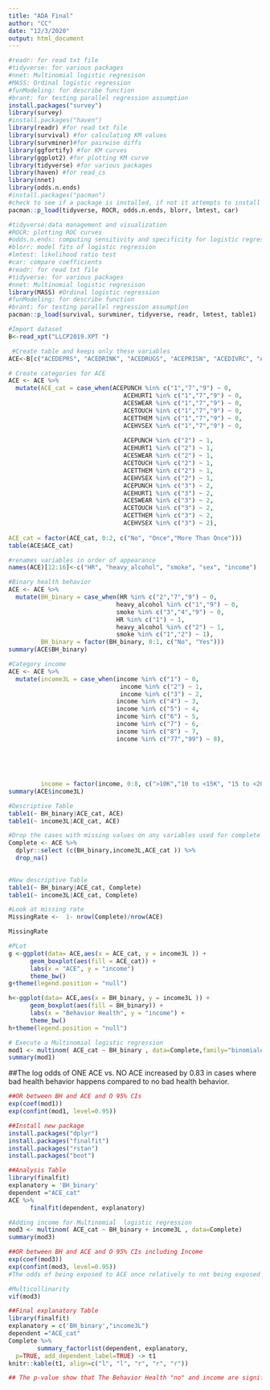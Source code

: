 ```yaml
---
title: "ADA Final"
author: "CC"
date: "12/3/2020"
output: html_document
---
```


```r
#readr: for read txt file
#tidyverse: for various packages
#nnet: Multinomial logistic regresison
#MASS: Ordinal logistic regression
#funModeling: for describe function
#brant: for testing parallel regression assumption
install.packages("survey")
library(survey)
#install.packages("haven")
library(readr) #for read txt file
library(survival) #for calculating KM values
library(survminer)#for pairwise diffs
library(ggfortify) #for KM curves
library(ggplot2) #for plotting KM curve
library(tidyverse) #for various packages
library(haven) #for read_cs
library(nnet)
library(odds.n.ends)
#install.packages("pacman")
#check to see if a package is installed, if not it attempts to install the package, and then load all packages
pacman::p_load(tidyverse, ROCR, odds.n.ends, blorr, lmtest, car) 

#tidyverse:data management and visualization
#ROCR: plotting ROC curves
#odds.n.ends: computing sensitivity and specificity for logistic regression
#blorr: model fits of logistic regression
#lmtest: likelihood ratio test
#car: compare coefficients
#readr: for read txt file
#tidyverse: for various packages
#nnet: Multinomial logistic regresison
library(MASS) #Ordinal logistic regression
#funModeling: for describe function
#brant: for testing parallel regression assumption
pacman::p_load(survival, survminer, tidyverse, readr, lmtest, table1)

```

```r
#Import dataset
B<-read_xpt("LLCP2019.XPT ")

```


```r
 #Create table and keeps only these variables
ACE<-B[c("ACEDEPRS", "ACEDRINK", "ACEDRUGS", "ACEPRISN", "ACEDIVRC", "ACEPUNCH","ACEHURT1","ACESWEAR","ACETOUCH","ACETTHEM","ACEHVSEX","HIVRISK5","_RFDRHV7","_SMOKER3","COLGSEX","INCOME2")]
```

```r
# Create categories for ACE
ACE <- ACE %>%
  mutate(ACE_cat = case_when(ACEPUNCH %in% c("1","7","9") ~ 0,
                                ACEHURT1 %in% c("1","7","9") ~ 0,
                                ACESWEAR %in% c("1","7","9") ~ 0,
                                ACETOUCH %in% c("1","7","9") ~ 0,
                                ACETTHEM %in% c("1","7","9") ~ 0,
                                ACEHVSEX %in% c("1","7","9") ~ 0,
                              
                                ACEPUNCH %in% c("2") ~ 1,
                                ACEHURT1 %in% c("2") ~ 1,
                                ACESWEAR %in% c("2") ~ 1,
                                ACETOUCH %in% c("2") ~ 1,
                                ACETTHEM %in% c("2") ~ 1,
                                ACEHVSEX %in% c("2") ~ 1,
                                ACEPUNCH %in% c("3") ~ 2,
                                ACEHURT1 %in% c("3") ~ 2,
                                ACESWEAR %in% c("3") ~ 2,
                                ACETOUCH %in% c("3") ~ 2,
                                ACETTHEM %in% c("3") ~ 2,
                                ACEHVSEX %in% c("3") ~ 2),
                                
ACE_cat = factor(ACE_cat, 0:2, c("No", "Once","More Than Once")))  
table(ACE$ACE_cat)
```

```r
#renames variables in order of appearance
names(ACE)[12:16]<-c("HR", "heavy_alcohol", "smoke", "sex", "income") 
```

```r
#Binary health behavior
ACE <- ACE %>%
  mutate(BH_binary = case_when(HR %in% c("2","7","9") ~ 0,
                              heavy_alcohol %in% c("1","9") ~ 0,
                              smoke %in% c("3","4","9") ~ 0,
                              HR %in% c("1") ~ 1,
                              heavy_alcohol %in% c("2") ~ 1,
                              smoke %in% c("1","2") ~ 1),
         BH_binary = factor(BH_binary, 0:1, c("No", "Yes")))    
summary(ACE$BH_binary)
```

```r
#Category income
ACE <- ACE %>%
  mutate(income3L = case_when(income %in% c("1") ~ 0,
                               income %in% c("2") ~ 1,
                               income %in% c("3") ~ 2,
                              income %in% c("4") ~ 3,
                              income %in% c("5") ~ 4,
                              income %in% c("6") ~ 5,
                              income %in% c("7") ~ 6,
                              income %in% c("8") ~ 7,
                              income %in% c("77","99") ~ 8),
                              
                              
                              
         
                                            
         income = factor(income, 0:8, c(">10K","10 to <15K", "15 to <20K","20 to <25K", "25 to <35K","35 to <50K","50 to <75K","<75K","others"))) #make it as a factor variable
summary(ACE$income3L)
```

```r
#Descriptive Table
table1(~ BH_binary|ACE_cat, ACE)
table1(~ income3L|ACE_cat, ACE)
```
```r
#Drop the cases with missing values on any variables used for complete case analysis
Complete <- ACE %>%
  dplyr::select (c(BH_binary,income3L,ACE_cat )) %>%
  drop_na() 
  
```

```r
#New descriptive Table
table1(~ BH_binary|ACE_cat, Complete)
table1(~ income3L|ACE_cat, Complete)
```


```r
#Look at missing rate
MissingRate <-  1- nrow(Complete)/nrow(ACE)

MissingRate
```

```r
#PLot
g <-ggplot(data= ACE,aes(x = ACE_cat, y = income3L )) +
      geom_boxplot(aes(fill = ACE_cat)) +
      labs(x = "ACE", y = "income") 
      theme_bw()
g+theme(legend.position = "null")      

h<-ggplot(data= ACE,aes(x = BH_binary, y = income3L )) +
      geom_boxplot(aes(fill = BH_binary)) +
      labs(x = "Behavior Health", y = "income") +
      theme_bw()
h+theme(legend.position = "null")
```

```r
# Execute a Multinomial logistic regression
mod1 <- multinom( ACE_cat ~ BH_binary , data=Complete,family="binomiale")
summary(mod1)
```
##The log odds of ONE ACE vs. NO ACE increased by 0.83 in cases where bad health behavior happens compared to no bad health behavior.

```r
##OR between BH and ACE and O 95% CIs
exp(coef(mod1))
exp(confint(mod1, level=0.95))
```

```r
##Install new package
install.packages("dplyr")
install.packages("finalfit")
install.packages("rstan")
install.packages("boot")
```

```r
##Analysis Table
library(finalfit)
explanatory = 'BH_binary'
dependent ="ACE_cat"
ACE %>%
      finalfit(dependent, explanatory) 
```

```r
#Adding income for Multinomial  logistic regression
mod3 <- multinom( ACE_cat ~ BH_binary + income3L , data=Complete)
summary(mod3)
```

```r
##OR between BH and ACE and O 95% CIs including Income
exp(coef(mod3))
exp(confint(mod3, level=0.95))
#The odds of being exposed to ACE once relatively to not being exposed are 2.12  times higher in people with bad health behavior comred to people without bad health behavior.
```

```r
#Multicollinarity
vif(mod3)
```

```r
##Final explanatory Table
library(finalfit)
explanatory = c('BH_binary',"income3L")
dependent ="ACE_cat"
Complete %>%
        summary_factorlist(dependent, explanatory, 
  p=TRUE, add_dependent_label=TRUE) -> t1
knitr::kable(t1, align=c("l", "l", "r", "r", "r"))

## The p-value show that The Behavior Health "no" and income are significant
```



